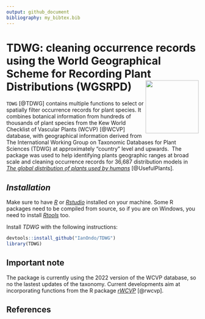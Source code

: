 ```yaml
---
output: github_document
bibliography: my_bibtex.bib
---
```


<!-- README.md is generated from README.Rmd. Please edit that file -->

# TDWG: cleaning occurrence records using the World Geographical Scheme for Recording Plant Distributions (WGSRPD) <img src="man/figures/logo.png" align="right" height="139"/>

<!-- badges: start -->

`TDWG` [@TDWG] contains multiple functions to select or spatially filter occurrence records for plant species. It combines botanical information from hundreds of thousands of plant species from the Kew World Checklist of Vascular Plants (WCVP) [@WCVP] database, with geographical information derived from The International Working Group on Taxonomic Databases for Plant Sciences (TDWG) at approximately "country" level and upwards.\ 
The package was used to help identifying plants geographic ranges at broad scale and cleaning occurrence records for 36,687 distribution models in [*The global distribution of plants used by humans*](https://www.science.org/doi/10.1126/science.adg8028) [@UsefulPlants].\   


## *Installation*

Make sure to have [*R*](https://cloud.r-project.org/ "R") or [*Rstudio*](https://rstudio.com/products/rstudio/download/ "Rstudio") installed on your machine. Some R packages need to be compiled from source, so if you are on Windows, you need to install [*Rtools*](http://cran.r-project.org/bin/windows/Rtools/) too.\

Install *TDWG* with the following instructions:

``` r
devtools::install_github("IanOndo/TDWG")
library(TDWG)
```

## Important note
The package is currently using the 2022 version of the WCVP database, so no the lastest updates of the taxonomy. Current developments aim at incorporating functions from the R package [*rWCVP*](https://github.com/matildabrown/rWCVP) [@rwcvp].

## References

